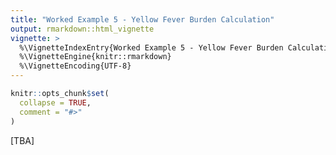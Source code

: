 ```yaml
---
title: "Worked Example 5 - Yellow Fever Burden Calculation"
output: rmarkdown::html_vignette
vignette: >
  %\VignetteIndexEntry{Worked Example 5 - Yellow Fever Burden Calculation}
  %\VignetteEngine{knitr::rmarkdown}
  %\VignetteEncoding{UTF-8}
---
```


```r
knitr::opts_chunk$set(
  collapse = TRUE,
  comment = "#>"
)
```

[TBA]
